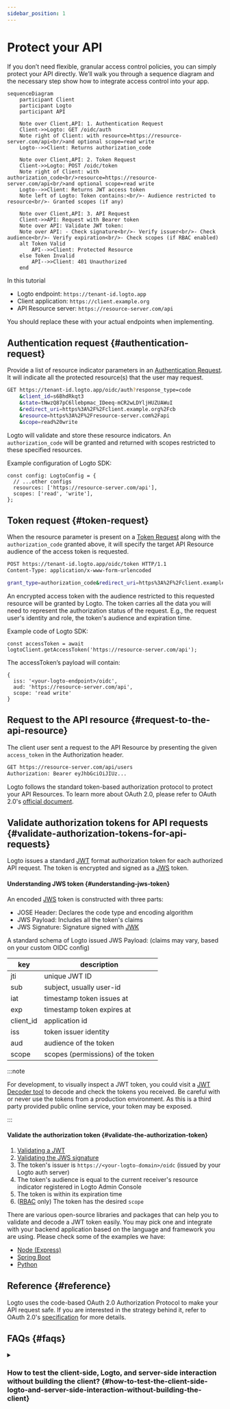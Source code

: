 ```yaml
---
sidebar_position: 1
---
```


# Protect your API

If you don’t need flexible, granular access control policies, you can simply protect your API directly. We’ll walk you through a sequence diagram and the necessary step show how to integrate access control into your app.

```mermaid
sequenceDiagram
    participant Client
    participant Logto
    participant API

    Note over Client,API: 1. Authentication Request
    Client->>Logto: GET /oidc/auth
    Note right of Client: with resource=https://resource-server.com/api<br/>and optional scope=read write
    Logto-->>Client: Returns authorization_code

    Note over Client,API: 2. Token Request
    Client->>Logto: POST /oidc/token
    Note right of Client: with authorization_code<br/>resource=https://resource-server.com/api<br/>and optional scope=read write
    Logto-->>Client: Returns JWT access token
    Note left of Logto: Token contains:<br/>- Audience restricted to resource<br/>- Granted scopes (if any)

    Note over Client,API: 3. API Request
    Client->>API: Request with Bearer token
    Note over API: Validate JWT token:
    Note over API: - Check signature<br/>- Verify issuer<br/>- Check audience<br/>- Verify expiration<br/>- Check scopes (if RBAC enabled)
    alt Token Valid
        API-->>Client: Protected Resource
    else Token Invalid
        API-->>Client: 401 Unauthorized
    end
```

In this tutorial

- Logto endpoint: `https://tenant-id.logto.app`
- Client application: `https://client.example.org`
- API Resource server: `https://resource-server.com/api`

You should replace these with your actual endpoints when implementing.

## Authentication request \{#authentication-request}

Provide a list of resource indicator parameters in an [Authentication Request](https://openid.net/specs/openid-connect-core-1_0.html#AuthRequest). It will indicate all the protected resource(s) that the user may request.

```bash
GET https://tenant-id.logto.app/oidc/auth?response_type=code
    &client_id=s6BhdRkqt3
    &state=tNwzQ87pC6llebpmac_IDeeq-mCR2wLDYljHUZUAWuI
    &redirect_uri=https%3A%2F%2Fclient.example.org%2Fcb
    &resource=https%3A%2F%2Fresource-server.com%2Fapi
    &scope=read%20write
```

Logto will validate and store these resource indicators. An `authorization_code` will be granted and returned with scopes restricted to these specified resources.

Example configuration of Logto SDK:

```tsx
const config: LogtoConfig = {
  // ...other configs
  resources: ['https://resource-server.com/api'],
  scopes: ['read', 'write'],
};
```

## Token request \{#token-request}

When the resource parameter is present on a [Token Request](https://openid.net/specs/openid-connect-core-1_0.html#TokenRequest) along with the `authorization_code` granted above, it will specify the target API Resource audience of the access token is requested.

```bash
POST https://tenant-id.logto.app/oidc/token HTTP/1.1
Content-Type: application/x-www-form-urlencoded

grant_type=authorization_code&redirect_uri=https%3A%2F%2Fclient.example.org%2Fcb&code=10esc29BWC2qZB0acc9v8zAv9ltc2pko105tQauZ&resource=https%3A%2F%2Fresource-server.com%2Fapi
```

An encrypted access token with the audience restricted to this requested resource will be granted by Logto. The token carries all the data you will need to represent the authorization status of the request. E.g., the request user's identity and role, the token's audience and expiration time.

Example code of Logto SDK:

```tsx
const accessToken = await logtoClient.getAccessToken('https://resource-server.com/api');
```

The accessToken’s payload will contain:

```tsx
{
  iss: '<your-logto-endpoint>/oidc',
  aud: 'https://resource-server.com/api',
  scope: 'read write'
}
```

## Request to the API resource \{#request-to-the-api-resource}

The client user sent a request to the API Resource by presenting the given `access_token` in the Authorization header.

```bash
GET https://resource-server.com/api/users
Authorization: Bearer eyJhbGciOiJIUz...
```

Logto follows the standard token-based authorization protocol to protect your API Resources. To learn more about OAuth 2.0, please refer to OAuth 2.0's [official document](https://datatracker.ietf.org/doc/html/rfc6749#section-1.3.1).

## Validate authorization tokens for API requests \{#validate-authorization-tokens-for-api-requests}

Logto issues a standard [JWT](https://datatracker.ietf.org/doc/html/rfc7519) format authorization token for each authorized API request. The token is encrypted and signed as a [JWS](https://datatracker.ietf.org/doc/html/rfc7515) token.

#### Understanding JWS token \{#understanding-jws-token}

An encoded [JWS](https://datatracker.ietf.org/doc/html/rfc7515) token is constructed with three parts:

- JOSE Header: Declares the code type and encoding algorithm
- JWS Payload: Includes all the token's claims
- JWS Signature: Signature signed with [JWK](https://datatracker.ietf.org/doc/html/rfc7517)

A standard schema of Logto issued JWS Payload: (claims may vary, based on your custom OIDC config)

| key       | description                       |
| --------- | --------------------------------- |
| jti       | unique JWT ID                     |
| sub       | subject, usually user-id          |
| iat       | timestamp token issues at         |
| exp       | timestamp token expires at        |
| client_id | application id                    |
| iss       | token issuer identity             |
| aud       | audience of the token             |
| scope     | scopes (permissions) of the token |

:::note

For development, to visually inspect a JWT token, you could visit a [JWT Decoder tool](https://www.jstoolset.com/jwt) to decode and check the tokens you received. Be careful with or never use the tokens from a production environment. As this is a third party provided public online service, your token may be exposed.

:::

#### Validate the authorization token \{#validate-the-authorization-token}

1. [Validating a JWT](https://datatracker.ietf.org/doc/html/rfc7519#section-7.2)
2. [Validating the JWS signature](https://datatracker.ietf.org/doc/html/rfc7515#section-5.2)
3. The token's issuer is `https://<your-logto-domain>/oidc` (issued by your Logto auth server)
4. The token's audience is equal to the current receiver's resource indicator registered in Logto Admin Console
5. The token is within its expiration time
6. ([RBAC](/authorization/role-based-access-control) only) The token has the desired `scope`

There are various open-source libraries and packages that can help you to validate and decode a JWT token easily. You may pick one and integrate with your backend application based on the language and framework you are using. Please check some of the examples we have:

- [Node (Express)](/authorization/api-resources/node-express)
- [Spring Boot](/authorization/api-resources/spring-boot)
- [Python](/authorization/api-resources/python)

## Reference \{#reference}

Logto uses the code-based OAuth 2.0 Authorization Protocol to make your API request safe. If you are interested in the strategy behind it, refer to OAuth 2.0's [specification](https://datatracker.ietf.org/doc/html/rfc6749#section-1.3.1) for more details.

## FAQs \{#faqs}

<details>

<summary>

### How to test the client-side, Logto, and server-side interaction without building the client? \{#how-to-test-the-client-side-logto-and-server-side-interaction-without-building-the-client}

</summary>

You can automate this process without needing to build the client. One option is to use a Personal Access Token (PAT). A PAT allows you to simulate client-side authentication by representing a specific user, with different roles and permissions. This can be used to test your server-side logic, such as access token or JWT validation, without the need for a fully built client. To get started, refer to the [Personal access token](/user-management/personal-access-token).

</details>
